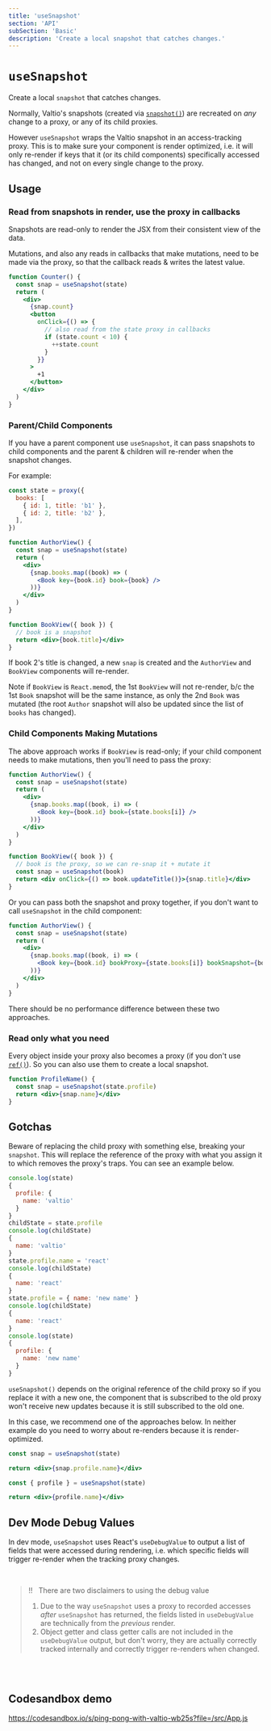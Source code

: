 ```yaml
---
title: 'useSnapshot'
section: 'API'
subSection: 'Basic'
description: 'Create a local snapshot that catches changes.'
---
```


# `useSnapshot`

Create a local `snapshot` that catches changes.

Normally, Valtio's snapshots (created via <a href="/docs/api/advanced/snapshot">`snapshot()`</a>) are recreated on _any_ change to a proxy, or any of its child proxies.

However `useSnapshot` wraps the Valtio snapshot in an access-tracking proxy. This is to make sure your component is render optimized, i.e. it will only re-render if keys that it (or its child components) specifically accessed has changed, and not on every single change to the proxy.

## Usage

### Read from snapshots in render, use the proxy in callbacks

Snapshots are read-only to render the JSX from their consistent view of the data.

Mutations, and also any reads in callbacks that make mutations, need to be made via the proxy, so that the callback reads & writes the latest value.

```jsx
function Counter() {
  const snap = useSnapshot(state)
  return (
    <div>
      {snap.count}
      <button
        onClick={() => {
          // also read from the state proxy in callbacks
          if (state.count < 10) {
            ++state.count
          }
        }}
      >
        +1
      </button>
    </div>
  )
}
```

### Parent/Child Components

If you have a parent component use `useSnapshot`, it can pass snapshots to child components and the parent & children will re-render when the snapshot changes.

For example:

```jsx
const state = proxy({
  books: [
    { id: 1, title: 'b1' },
    { id: 2, title: 'b2' },
  ],
})

function AuthorView() {
  const snap = useSnapshot(state)
  return (
    <div>
      {snap.books.map((book) => (
        <Book key={book.id} book={book} />
      ))}
    </div>
  )
}

function BookView({ book }) {
  // book is a snapshot
  return <div>{book.title}</div>
}
```

If book 2's title is changed, a new `snap` is created and the `AuthorView` and `BookView` components will re-render.

Note if `BookView` is `React.memo`d, the 1st `BookView` will not re-render, b/c the 1st `Book` snapshot will be the same instance, as only the 2nd `Book` was mutated (the root `Author` snapshot will also be updated since the list of `books` has changed).

### Child Components Making Mutations

The above approach works if `BookView` is read-only; if your child component needs to make mutations, then you'll need to pass the proxy:

```jsx
function AuthorView() {
  const snap = useSnapshot(state)
  return (
    <div>
      {snap.books.map((book, i) => (
        <Book key={book.id} book={state.books[i]} />
      ))}
    </div>
  )
}

function BookView({ book }) {
  // book is the proxy, so we can re-snap it + mutate it
  const snap = useSnapshot(book)
  return <div onClick={() => book.updateTitle()}>{snap.title}</div>
}
```

Or you can pass both the snapshot and proxy together, if you don't want to call `useSnapshot` in the child component:

```jsx
function AuthorView() {
  const snap = useSnapshot(state)
  return (
    <div>
      {snap.books.map((book, i) => (
        <Book key={book.id} bookProxy={state.books[i]} bookSnapshot={book} />
      ))}
    </div>
  )
}
```

There should be no performance difference between these two approaches.

### Read only what you need

Every object inside your proxy also becomes a proxy (if you don't use <a href="/docs/advanced/ref">`ref()`</a>). So you can also use them to create
a local snapshot.

```jsx
function ProfileName() {
  const snap = useSnapshot(state.profile)
  return <div>{snap.name}</div>
}
```

## Gotchas

Beware of replacing the child proxy with something else, breaking your `snapshot`. This will replace the reference of the proxy with what you assign it to which removes the proxy's traps. You can see an example below.

```js
console.log(state)
{
  profile: {
    name: 'valtio'
  }
}
childState = state.profile
console.log(childState)
{
  name: 'valtio'
}
state.profile.name = 'react'
console.log(childState)
{
  name: 'react'
}
state.profile = { name: 'new name' }
console.log(childState)
{
  name: 'react'
}
console.log(state)
{
  profile: {
    name: 'new name'
  }
}
```

`useSnapshot()` depends on the original reference of the child proxy so if you replace it with a new one, the component
that is subscribed to the old proxy won't receive new updates because it is still subscribed to the old one.

In this case, we recommend one of the approaches below. In neither example do you need to worry about re-renders because it is render-optimized.

```jsx
const snap = useSnapshot(state)

return <div>{snap.profile.name}</div>
```

```jsx
const { profile } = useSnapshot(state)

return <div>{profile.name}</div>
```

## Dev Mode Debug Values

In dev mode, `useSnapshot` uses React's `useDebugValue` to output a list of fields that were accessed during rendering, i.e. which specific fields will trigger re-render when the tracking proxy changes.

<br />

<blockquote className="important">
!! &nbsp; There are two disclaimers to using the debug value

1. Due to the way `useSnapshot` uses a proxy to recorded accesses _after_ `useSnapshot` has returned, the fields listed in `useDebugValue` are technically from the _previous_ render.
2. Object getter and class getter calls are not included in the `useDebugValue` output, but don't worry, they are actually correctly tracked internally and correctly trigger re-renders when changed.
   </blockquote>

<br />

<br />

## Codesandbox demo

https://codesandbox.io/s/ping-pong-with-valtio-wb25s?file=/src/App.js
